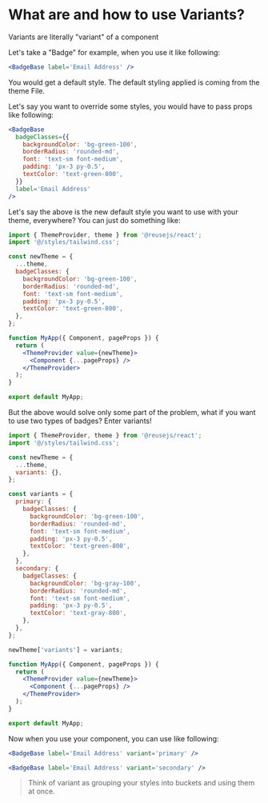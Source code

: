 
<Meta title='Welcome/Variants' />

# What are and how to use Variants?

Variants are literally "variant" of a component

Let's take a "Badge" for example, when you use it like following:

```jsx
<BadgeBase label='Email Address' />
```

You would get a default style. The default styling applied is coming from the theme File.

Let's say you want to override some styles, you would have to pass props like following:

```jsx
<BadgeBase
  badgeClasses={{
    backgroundColor: 'bg-green-100',
    borderRadius: 'rounded-md',
    font: 'text-sm font-medium',
    padding: 'px-3 py-0.5',
    textColor: 'text-green-800',
  }}
  label='Email Address'
/>
```

Let's say the above is the new default style you want to use with your theme, everywhere? You can just do something like:

```jsx
import { ThemeProvider, theme } from '@reusejs/react';
import '@/styles/tailwind.css';

const newTheme = {
  ...theme,
  badgeClasses: {
    backgroundColor: 'bg-green-100',
    borderRadius: 'rounded-md',
    font: 'text-sm font-medium',
    padding: 'px-3 py-0.5',
    textColor: 'text-green-800',
  },
};

function MyApp({ Component, pageProps }) {
  return (
    <ThemeProvider value={newTheme}>
      <Component {...pageProps} />
    </ThemeProvider>
  );
}

export default MyApp;
```

But the above would solve only some part of the problem, what if you want to use two types of badges? Enter variants!

```jsx
import { ThemeProvider, theme } from '@reusejs/react';
import '@/styles/tailwind.css';

const newTheme = {
  ...theme,
  variants: {},
};

const variants = {
  primary: {
    badgeClasses: {
      backgroundColor: 'bg-green-100',
      borderRadius: 'rounded-md',
      font: 'text-sm font-medium',
      padding: 'px-3 py-0.5',
      textColor: 'text-green-800',
    },
  },
  secondary: {
    badgeClasses: {
      backgroundColor: 'bg-gray-100',
      borderRadius: 'rounded-md',
      font: 'text-sm font-medium',
      padding: 'px-3 py-0.5',
      textColor: 'text-gray-800',
    },
  },
};

newTheme['variants'] = variants;

function MyApp({ Component, pageProps }) {
  return (
    <ThemeProvider value={newTheme}>
      <Component {...pageProps} />
    </ThemeProvider>
  );
}

export default MyApp;
```

Now when you use your component, you can use like following:

```jsx
<BadgeBase label='Email Address' variant='primary' />
```

```jsx
<BadgeBase label='Email Address' variant='secondary' />
```

> Think of variant as grouping your styles into buckets and using them at once.
